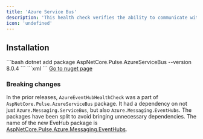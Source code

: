 ```yaml
---
title: 'Azure Service Bus'
description: 'This health check verifies the ability to communicate with [Azure Service Bus](https://azure.microsoft.com/services/service-bus/).'
icon: 'undefined'
---
```


## Installation

<Tabs>
  <Tab title=".NET CLI">
    ```bash
    dotnet add package AspNetCore.Pulse.AzureServiceBus --version 8.0.4
    ```
  </Tab>
  <Tab title="Package Reference">
    ```xml
    <PackageReference Include="AspNetCore.Pulse.AzureServiceBus" Version="8.0.4" />
    ```
  </Tab>
  <Tab title="Nuget">
    <a href="https://www.nuget.org/packages/AspNetCore.Pulse.AzureServiceBus/" target="_blank">Go to nuget page</a>
  </Tab>
</Tabs>


### Breaking changes

In the prior releases, `AzureEventHubHealthCheck` was a part of `AspNetCore.Pulse.AzureServiceBus` package. It had a dependency on not just `Azure.Messaging.ServiceBus`, but also `Azure.Messaging.EventHubs`. The packages have been split to avoid bringing unnecessary dependencies. The name of the new EveHub package is [AspNetCore.Pulse.Azure.Messaging.EventHubs](https://www.nuget.org/packages/AspNetCore.Pulse.Azure.Messaging.EventHubs).

